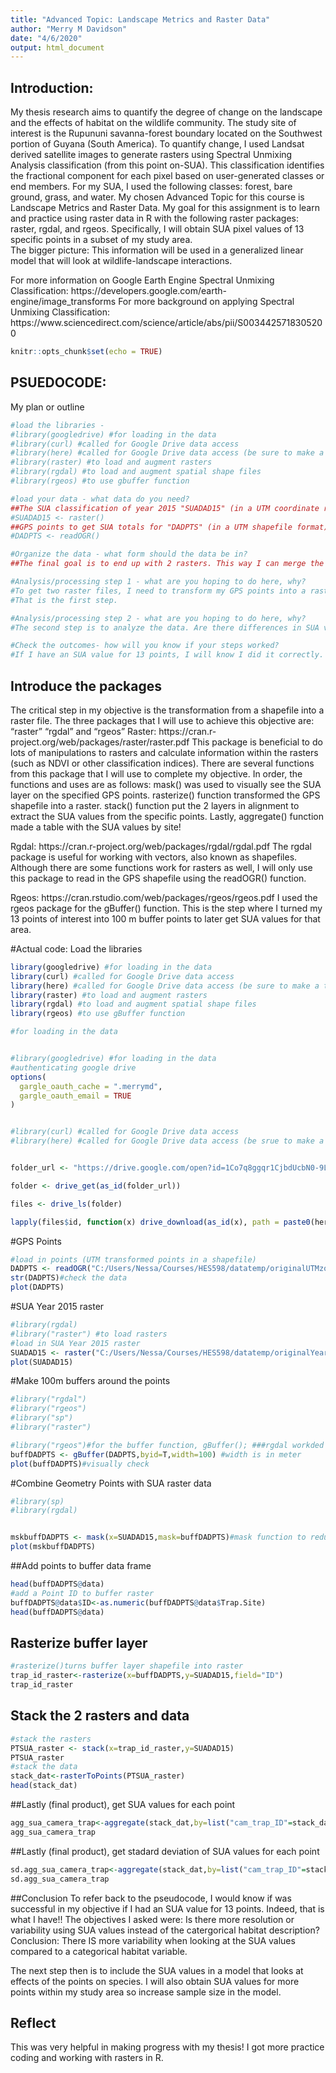 ```yaml
---
title: "Advanced Topic: Landscape Metrics and Raster Data"
author: "Merry M Davidson"
date: "4/6/2020"
output: html_document
---
```


## Introduction:
My thesis research aims to quantify the degree of change on the landscape and the effects of habitat on the wildlife community. The study site of interest is the Rupununi savanna-forest boundary located on the Southwest portion of Guyana (South America). To quantify change, I used Landsat derived satellite images to generate rasters using Spectral Unmixing Analysis classification (from this point on-SUA). This classification identifies the fractional component for each pixel based on user-generated classes or end members. For my SUA, I used the following classes: forest, bare ground, grass, and water.
My chosen Advanced Topic for this course is Landscape Metrics and Raster Data. 
My goal for this assignment is to learn and practice using raster data in R with the following raster packages: raster, rgdal, and rgeos. Specifically, I will obtain SUA pixel values of 13 specific points in a subset of my study area.  
The bigger picture: This information will be used in a generalized linear model that will look at wildlife-landscape interactions.

For more information on Google Earth Engine Spectral Unmixing Classification: https://developers.google.com/earth-engine/image_transforms
For more background on applying Spectral Unmixing Classification:
https://www.sciencedirect.com/science/article/abs/pii/S0034425718305200



```r
knitr::opts_chunk$set(echo = TRUE)

```


## PSUEDOCODE:
My plan or outline

```r
#load the libraries - 
#library(googledrive) #for loading in the data
#library(curl) #called for Google Drive data access
#library(here) #called for Google Drive data access (be sure to make a temp folder for downloads)
#library(raster) #to load and augment rasters
#library(rgdal) #to load and augment spatial shape files
#library(rgeos) #to use gbuffer function

#load your data - what data do you need?
##The SUA classification of year 2015 "SUADAD15" (in a UTM coordinate raster file)
#SUADAD15 <- raster()
##GPS points to get SUA totals for "DADPTS" (in a UTM shapefile format)
#DADPTS <- readOGR()

#Organize the data - what form should the data be in? 
##The final goal is to end up with 2 rasters. This way I can merge the spatial points raster and SUA values raster together. I start off with a raster and a spatial data file of points. 

#Analysis/processing step 1 - what are you hoping to do here, why? 
#To get two raster files, I need to transform my GPS points into a raster so I can merge (stack) both rasters together.
#That is the first step. 

#Analysis/processing step 2 - what are you hoping to do here, why? 
#The second step is to analyze the data. Are there differences in SUA values between the points? 9 out of the 13 points are classified as bush island habitats. Is there more resolution or variability using SUA values instead of the categorical habitat description?

#Check the outcomes- how will you know if your steps worked?
#If I have an SUA value for 13 points, I will know I did it correctly.

```

## Introduce the packages
The critical step in my objective is the transformation from a shapefile into a raster file. 
The three packages that I will use to achieve this objective are: "raster"  "rgdal" and "rgeos"
Raster: https://cran.r-project.org/web/packages/raster/raster.pdf
This package is beneficial to do lots of manipulations to rasters and calculate information within the rasters (such as NDVI or other classification indices). There are several functions from this package that I will use to complete my objective. In order, the functions and uses are as follows: mask() was used to visually see the SUA layer on the specified GPS points. rasterize() function transformed the GPS shapefile into a raster. stack() function put the 2 layers in alignment to extract the SUA values from the specific points. Lastly, aggregate() function made a table with the SUA values by site!

Rgdal: https://cran.r-project.org/web/packages/rgdal/rgdal.pdf
The rgdal package is useful for working with vectors, also known as shapefiles. Although there are some functions work for rasters as well, I will only use this package to read in the GPS shapefile using the readOGR() function.

Rgeos: https://cran.rstudio.com/web/packages/rgeos/rgeos.pdf
I used the rgeos package for the gBuffer() function. This is the step where I turned my 13 points of interest into 100 m buffer points to later get SUA values for that area.




#Actual code:
Load the libraries
```r
library(googledrive) #for loading in the data
library(curl) #called for Google Drive data access
library(here) #called for Google Drive data access (be sure to make a temp folder for downloads)
library(raster) #to load and augment rasters
library(rgdal) #to load and augment spatial shape files
library(rgeos) #to use gBuffer function
```


```r
#for loading in the data


#library(googledrive) #for loading in the data
#authenticating google drive
options(
  gargle_oauth_cache = ".merrymd",
  gargle_oauth_email = TRUE
)


#library(curl) #called for Google Drive data access
#library(here) #called for Google Drive data access (be srue to make a temp folder for downloads)


folder_url <- "https://drive.google.com/open?id=1Co7q8ggqr1CjbdUcbN0-9LtnHygshKkq"

folder <- drive_get(as_id(folder_url))

files <- drive_ls(folder)

lapply(files$id, function(x) drive_download(as_id(x), path = paste0(here::here("datatemp/original/"), files[files$id==x,]$name), overwrite = TRUE))


```

#GPS Points
```r
#load in points (UTM transformed points in a shapefile)
DADPTS <- readOGR("C:/Users/Nessa/Courses/HES598/datatemp/originalUTMzone21N.shp")
str(DADPTS)#check the data
plot(DADPTS)
```

#SUA Year 2015 raster 

```r
#library(rgdal)
#library("raster") #to load rasters
#load in SUA Year 2015 raster
SUADAD15 <- raster("C:/Users/Nessa/Courses/HES598/datatemp/originalYear2015_UTMzone21N.tif")
plot(SUADAD15)
```


#Make 100m buffers around the points

```r
#library("rgdal")
#library("rgeos")
#library("sp")
#library("raster")

#library("rgeos")#for the buffer function, gBuffer(); ###rgdal workded also..
buffDADPTS <- gBuffer(DADPTS,byid=T,width=100) #width is in meter
plot(buffDADPTS)#visually check
```

#Combine Geometry Points with SUA raster data
```r

#library(sp)
#library(rgdal)


mskbuffDADPTS <- mask(x=SUADAD15,mask=buffDADPTS)#mask function to reduce the raster to buffer object
plot(mskbuffDADPTS)

```

##Add points to buffer data frame
```r
head(buffDADPTS@data)
#add a Point ID to buffer raster
buffDADPTS@data$ID<-as.numeric(buffDADPTS@data$Trap.Site)
head(buffDADPTS@data)
```

## Rasterize buffer layer 
```r

#rasterize()turns buffer layer shapefile into raster
trap_id_raster<-rasterize(x=buffDADPTS,y=SUADAD15,field="ID")  
trap_id_raster

```

## Stack the 2 rasters and data
```r
#stack the rasters
PTSUA_raster <- stack(x=trap_id_raster,y=SUADAD15)
PTSUA_raster
#stack the data
stack_dat<-rasterToPoints(PTSUA_raster)
head(stack_dat)
```

##Lastly (final product), get SUA values for each point
```r
agg_sua_camera_trap<-aggregate(stack_dat,by=list("cam_trap_ID"=stack_dat[,3]),FUN=mean,na.rm=T)
agg_sua_camera_trap
```

##Lastly (final product), get stadard deviation of SUA values for each point
```r
sd.agg_sua_camera_trap<-aggregate(stack_dat,by=list("cam_trap_ID"=stack_dat[,3]),FUN=sd,na.rm=T)
sd.agg_sua_camera_trap
```


##Conclusion
To refer back to the pseudocode, I would know if was successful in my objective if I had an SUA value for 13 points. Indeed, that is what I have!!
The objectives I asked were: Is there more resolution or variability using SUA values instead of the catergorical habitat description?
Conclusion: There IS more variability when looking at the SUA values compared to a categorical habitat variable.

The next step then is to include the SUA values in a model that looks at effects of the points on species. I will also obtain SUA values for more points within my study area so increase sample size in the model.

## Reflect
This was very helpful in making progress with my thesis! I got more practice coding and working with rasters in R.

